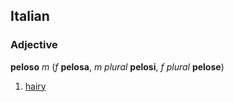==Italian==
===Adjective===
'''peloso''' ''m'' (''f'' '''pelosa''', ''m plural'' '''pelosi''', ''f plural'' '''pelose''')

#[[hairy]]